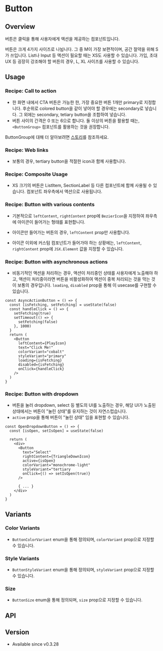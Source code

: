 
# Button

## Overview

버튼은 클릭을 통해 사용자에게 액션을 제공하는 컴포넌트입니다.

버튼은 크게 4가지 사이즈로 나뉩니다. 그 중 M이 가장 보편적이며, 공간 절약을 위해 S가 쓰입니다. List나 Input 등 액션이 필요할 때는 XS도 사용할 수 있습니다. 가입, 초대 UX 등 굉장히 강조해야 할 버튼의 경우, L, XL 사이즈를 사용할 수 있습니다.

<Canvas>
  <Story id="components-button--overview-cta" />
</Canvas>

<Canvas>
  <Story id="components-button--overview-floating" />
</Canvas>

## Usage

### Recipe: Call to action

- 한 화면 내에서 CTA 버튼은 가능한 한, 가장 중요한 버튼 1개만 primary로 지정합니다. 후순위로 colored button을 같이 넣어야 할 경우에는 secondary로 넣습니다. 그 외에는 secondary, tetiary button을 조합하여 넣습니다.
- 버튼 사이의 간격은 0 또는 6으로 합니다. 둘 이상의 버튼을 활용할 때는, `<ButtonGroup>` 컴포넌트를 활용하는 것을 권장합니다.

<Canvas>
  <Story id="components-button--usage-cta" />
</Canvas>

<Canvas>
  <Story id="components-button--usage-cta-2" />
</Canvas>

ButtonGroup에 대해 더 알아보려면 [스토리](/docs/components-buttongroup--playground)를 참조하세요.

### Recipe: Web links

- 보통의 경우, tertiary button을 적절한 icon과 함께 사용합니다.

<Canvas>
  <Story id="components-button--usage-web-links" />
</Canvas>

### Recipe: Composite Usage

- XS 크기의 버튼은 ListItem, SectionLabel 등 다른 컴포넌트에 함께 사용될 수 있습니다. 컴포넌트 좌우측에서 액션으로 사용됩니다.

<Story id="components-button--usage-composite" />

### Recipe: Button with various contents

- 기본적으로 `leftContent`, `rightContent` prop에 `BezierIcon`을 지정하여 좌우측에 아이콘이 들어가는 형태를 표현합니다.

<Canvas>
  <Story id="components-button--usage-various-contents-composite" />
</Canvas>

- 아이콘만 들어가는 버튼의 경우, `leftContent` prop만 사용합니다.

<Canvas>
  <Story id="components-button--usage-various-contents-icon-only" />
</Canvas>

- 아이콘 이외에 커스텀 컴포넌트가 들어가야 하는 상황에는, `leftContent`, `rightContent` prop에 `JSX.Element` 값을 지정할 수 있습니다.

<Canvas>
  <Story id="components-button--usage-various-contents-custom" />
</Canvas>

### Recipe: Button with asynchronous actions

- 비동기적인 액션을 처리하는 경우, 액션이 처리중인 상태를 사용자에게 노출해야 하고, 액션이 처리중이라면 버튼을 비활성화하여 액션이 중복 처리되는 것을 막는 것이 보통의 경우입니다. `loading`, `disabled` prop을 통해 이 usecase를 구현할 수 있습니다.

```tsx
const AsyncActionButton = () => {
  const [isFetching, setFetching] = useState(false)
  const handleClick = () => {
    setFetching(true)
    setTimeout(() => {
      setFetching(false)
    }, 1000)
  }
  return (
    <Button
      leftContent={PlayIcon}
      text="Click Me!"
      colorVariant="cobalt"
      styleVariant="primary"
      loading={isFetching}
      disabled={isFetching}
      onClick={handleClick}
    />
  )
}
```

<Canvas>
  <Story id="components-button--usage-async" />
</Canvas>

### Recipe: Button with dropdown

- 버튼을 눌러 dropdown, select 등 별도의 UI를 노출하는 경우, 해당 UI가 노출된 상태에서는 버튼이 "눌린 상태"를 유지하는 것이 자연스럽습니다.
- `active` prop을 통해 버튼이 "눌린 상태" 임을 표현할 수 있습니다.

```tsx
const OpenDropdownButton = () => {
  const [isOpen, setIsOpen] = useState(false)

  return (
    <div>
      <Button
        text="Select"
        rightContent={TriangleDownIcon}
        active={isOpen}
        colorVariant="monochrome-light"
        styleVariant="tertiary
        onClick={() => setIsOpen(true)}
      />

      { ... }
    </div>
  )
}
```

<Canvas>
  <Story id="components-button--usage-dropdown" />
</Canvas>

## Variants

### Color Variants

- `ButtonColorVariant` enum을 통해 정의되며, `colorVariant` prop으로 지정할 수 있습니다.

<Story id="components-button--variants-color" />

### Style Variants

- `ButtonStyleVariant` enum을 통해 정의되며, `styleVariant` prop으로 지정할 수 있습니다.

<Story id="components-button--variants-style" />

### Size

- `ButtonSize` enum을 통해 정의되며, `size` prop으로 지정할 수 있습니다.

<Story id="components-button--variants-size" />

## API

<ArgsTable of={Button} />

## Version

- Available since v0.3.28
